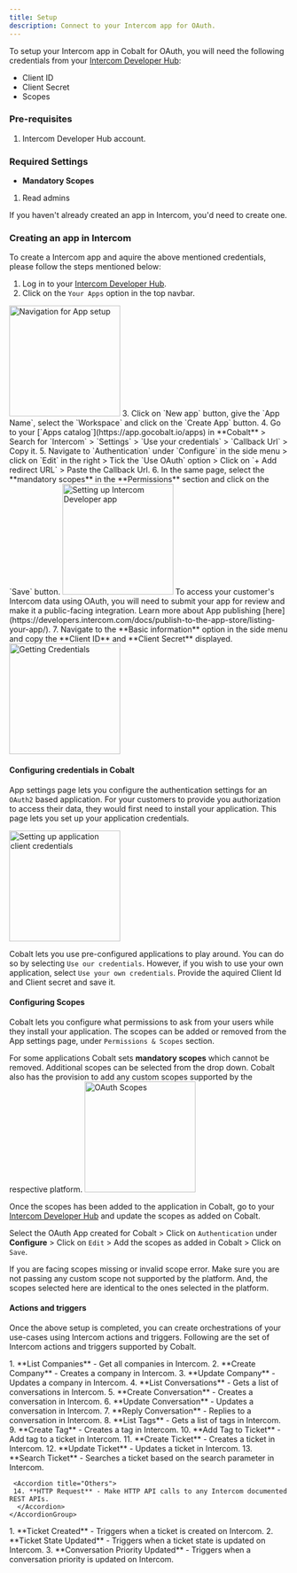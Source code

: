 ```yaml
---
title: Setup
description: Connect to your Intercom app for OAuth.
---
```

To setup your Intercom app in Cobalt for OAuth, you will need the following credentials from your [Intercom Developer Hub](https://developers.intercom.com/):
- Client ID
- Client Secret
- Scopes

### Pre-requisites

1. Intercom Developer Hub account.

### Required Settings

* **Mandatory Scopes** 
1. Read admins

<Info>If you haven't already created an app in Intercom, you'd need to create one.</Info>

### Creating an app in Intercom

To create a Intercom app and aquire the above mentioned credentials, please follow the steps mentioned below:

1. Log in to your [Intercom Developer Hub](https://developers.intercom.com/).
2. Click on the `Your Apps` option in the top navbar.
<img height="200" src="/images/Intercom/intercom_navigation.png" alt="Navigation for App setup"/>
3. Click on `New app` button, give the `App Name`, select the `Workspace` and click on the `Create App` button.
4. Go to your [`Apps catalog`](https://app.gocobalt.io/apps) in **Cobalt** > Search for `Intercom` > `Settings` > `Use your credentials` > `Callback Url` > Copy it.
5. Navigate to `Authentication` under `Configure` in the side menu > click on `Edit` in the right > Tick the `Use OAuth` option > Click on `+ Add redirect URL` > Paste the Callback Url.
6. In the same page, select the **mandatory scopes** in the **Permissions** section and click on the `Save` button.
<img height="200" src="/images/Intercom/intercom_config.png" alt="Setting up Intercom Developer app"/>

<Note>
To access your customer's Intercom data using OAuth, you will need to submit your app for review and make it a public-facing integration. Learn more about App publishing [here](https://developers.intercom.com/docs/publish-to-the-app-store/listing-your-app/).
</Note>
7. Navigate to the **Basic information** option in the side menu and copy the **Client ID** and **Client Secret** displayed.
<img height="200" src="/images/Intercom/intercom_credentials.png" alt="Getting Credentials"/>

#### Configuring credentials in Cobalt
App settings page lets you configure the authentication settings for an `OAuth2` based application. For your customers to provide you authorization to access their data,
they would first need to install your application. This page lets you set up your application credentials.

<img height="200" src="/images/Intercom/intercom_cobalt.png" alt="Setting up application client credentials"/>

Cobalt lets you use pre-configured applications to play around. You can do so by selecting `Use our credentials`. However, if you wish to use your own application,
select `Use your own credentials`. Provide the aquired Client Id and Client secret and save it.

#### Configuring Scopes
Cobalt lets you configure what permissions to ask from your users while they install your application. The scopes can be added or removed from the App settings page, under `Permissions & Scopes`
section. 

For some applications Cobalt sets **mandatory scopes** which cannot be removed. Additional scopes can be selected from the drop down. Cobalt also has the provision to add any 
custom scopes supported by the respective platform.
<img height="200" src="/images/Intercom/intercom_scopes.png" alt="OAuth Scopes"/>

Once the scopes has been added to the application in Cobalt, go to your [Intercom Developer Hub](https://developers.intercom.com/) and update the scopes as added on Cobalt.

Select the OAuth App created for Cobalt > Click on `Authentication` under **Configure** > Click on `Edit` > Add the scopes as added in Cobalt > Click on `Save`. 

<Warning>
If you are facing scopes missing or invalid scope error. Make sure you are not passing any custom scope not supported by the platform. And, the scopes selected here are
identical to the ones selected in the platform.
</Warning>

#### Actions and triggers
Once the above setup is completed, you can create orchestrations of your use-cases using Intercom actions and triggers. Following are the set of Intercom actions and triggers
supported by Cobalt.

<Tabs>
  <Tab title="Actions">
  <AccordionGroup>
  <Accordion title="Companies">
     1. **List Companies** - Get all companies in Intercom.
     2. **Create Company** - Creates a company in Intercom.
     3. **Update Company** - Updates a company in Intercom.
     </Accordion>
     <Accordion title="Conversations">
     4. **List Conversations** - Gets a list of conversations in Intercom.
     5. **Create Conversation** - Creates a conversation in Intercom.
     6. **Update Conversation** - Updates a conversation in Intercom.
     7. **Reply Conversation** - Replies to a conversation in Intercom.
      </Accordion>
     <Accordion title="Tags">
     8. **List Tags** - Gets a list of tags in Intercom.
     9. **Create Tag** - Creates a tag in Intercom.
     10. **Add Tag to Ticket** - Add tag to a ticket in Intercom.
      </Accordion>
     <Accordion title="Tickets">
     11. **Create Ticket** - Creates a ticket in Intercom.
     12. **Update Ticket** - Updates a ticket in Intercom.
     13. **Search Ticket** - Searches a ticket based on the search parameter in Intercom.
      </Accordion>

     <Accordion title="Others">
     14. **HTTP Request** - Make HTTP API calls to any Intercom documented REST APIs.
      </Accordion>
    </AccordionGroup>
  </Tab>
  
  <Tab title="Triggers">
         1. **Ticket Created** - Triggers when a ticket is created on Intercom.
         2. **Ticket State Updated** - Triggers when a ticket state is updated on Intercom.
         3. **Conversation Priority Updated** - Triggers when a conversation priority is updated on Intercom.
  </Tab>
</Tabs>